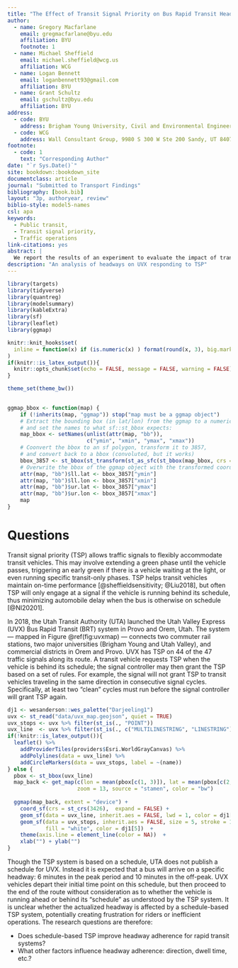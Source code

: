 ```yaml
---
title: "The Effect of Transit Signal Priority on Bus Rapid Transit Headway Adherence"
author:
  - name: Gregory Macfarlane
    email: gregmacfarlane@byu.edu
    affiliation: BYU
    footnote: 1
  - name: Michael Sheffield
    email: michael.sheffield@wcg.us
    affiliation: WCG
  - name: Logan Bennett
    email: loganbennett93@gmail.com
    affiliation: BYU
  - name: Grant Schultz
    email: gschultz@byu.edu
    affiliation: BYU
address:
  - code: BYU
    address: Brigham Young University, Civil and Environmental Engineering Department, 430 Engineering Building, Provo, Utah 84602
  - code: WCG
    address: Wall Consultant Group, 9980 S 300 W Ste 200 Sandy, UT 84070
footnote:
  - code: 1
    text: "Corresponding Author"
date: "`r Sys.Date()`"
site: bookdown::bookdown_site
documentclass: article
journal: "Submitted to Transport Findings"
bibliography: [book.bib]
layout: "3p, authoryear, review"
biblio-style: model5-names
csl: apa
keywords:
  - Public transit,
  - Transit signal priority,
  - Traffic operations
link-citations: yes
abstract: |
  We report the results of an experiment to evaluate the impact of transit  signal priority (TSP) on headway adherence for a bus rapid transit (BRT) system in Provo / Orem, Utah. The bus requests TSP based on its unpublished schedule, but users perceive only a headway. Quantile regression models estimated on raw timepoint data from the BRT system reveal that TSP significantly improves headway adherence, after controlling for peak times, direction, and cumulative trip dwell time. We also find that requiring the bus to be 2 minutes late before requesting TSP improves headway adherence more than allowing all buses to request TSP.
description: "An analysis of headways on UVX responding to TSP"
---
```


```r
library(targets)
library(tidyverse)
library(quantreg)
library(modelsummary)
library(kableExtra)
library(sf)
library(leaflet)
library(ggmap)

knitr::knit_hooks$set(
  inline = function(x) if (is.numeric(x) ) format(round(x, 3), big.mark = ",")
)
if(knitr::is_latex_output()){
  knitr::opts_chunk$set(echo = FALSE, message = FALSE, warning = FALSE)
}

theme_set(theme_bw())

  
ggmap_bbox <- function(map) {
    if (!inherits(map, "ggmap")) stop("map must be a ggmap object")
    # Extract the bounding box (in lat/lon) from the ggmap to a numeric vector,
    # and set the names to what sf::st_bbox expects:
    map_bbox <- setNames(unlist(attr(map, "bb")),
                         c("ymin", "xmin", "ymax", "xmax"))
    # Coonvert the bbox to an sf polygon, transform it to 3857,
    # and convert back to a bbox (convoluted, but it works)
    bbox_3857 <- st_bbox(st_transform(st_as_sfc(st_bbox(map_bbox, crs = 4326)), 3857))
    # Overwrite the bbox of the ggmap object with the transformed coordinates
    attr(map, "bb")$ll.lat <- bbox_3857["ymin"]
    attr(map, "bb")$ll.lon <- bbox_3857["xmin"]
    attr(map, "bb")$ur.lat <- bbox_3857["ymax"]
    attr(map, "bb")$ur.lon <- bbox_3857["xmax"]
    map
}

```

# Questions {#intro}

Transit signal priority (TSP) allows traffic signals to flexibly accommodate
transit vehicles. This may involve extending a green phase until the vehicle
passes, triggering an early green if there is a vehicle waiting at the light, or
even running specific transit-only phases. TSP helps transit vehicles maintain
on-time performance [@sheffieldsensitivity; @Liu2018], but often TSP will only engage at a signal if
the vehicle is running behind its schedule, thus minimizing automobile delay
when the bus is otherwise on schedule [@NI20201].

In 2018, the Utah Transit Authority (UTA) launched the Utah Valley Express (UVX) 
Bus Rapid Transit (BRT) system in Provo and Orem, Utah. The system --- mapped in Figure \@ref(fig:uvxmap) --- connects
two commuter rail stations, two major universities (Brigham Young and Utah Valley),
and commercial districts in Orem and Provo. UVX has TSP on 44 of the 47 traffic 
signals along its route. A transit vehicle requests TSP when the vehicle is behind its
schedule; the signal controller may then grant the TSP based on a set of rules. 
For example, the signal will not grant TSP to transit vehicles traveling in the 
same direction in consecutive signal cycles. Specifically, at least two "clean" cycles
must run before the signal controller will grant TSP again.

```r
dj1 <- wesanderson::wes_palette("Darjeeling1")
uvx <- st_read("data/uvx_map.geojson", quiet = TRUE)
uvx_stops <- uvx %>% filter(st_is(., "POINT"))
uvx_line  <- uvx %>% filter(st_is(., c("MULTILINESTRING", "LINESTRING")))
if(!knitr::is_latex_output()){
  leaflet() %>%
    addProviderTiles(providers$Esri.WorldGrayCanvas) %>%
    addPolylines(data = uvx_line) %>%
    addCircleMarkers(data = uvx_stops, label = ~(name))
} else {
  pbox <- st_bbox(uvx_line)
  map_back <- get_map(c(lon = mean(pbox[c(1, 3)]), lat = mean(pbox[c(2, 4)]) ),  
                      zoom = 13, source = "stamen", color = "bw")
  
  ggmap(map_back, extent = "device") + 
    coord_sf(crs = st_crs(3426),  expand = FALSE) + 
    geom_sf(data = uvx_line, inherit.aes = FALSE, lwd = 1, color = dj1[1])  + 
    geom_sf(data = uvx_stops, inherit.aes = FALSE, size = 5, stroke = 1, shape = 21,
            fill = "white", color = dj1[5])  + 
    theme(axis.line = element_line(color = NA))  + 
    xlab("") + ylab("") 
}
```


Though the TSP system is based on a schedule, UTA does not publish a schedule
for UVX. Instead it is expected that a bus will arrive on a specific
headway: 6 minutes in the peak period and 10 minutes in the off-peak. UVX vehicles depart
their initial time point on this schedule, but then proceed to the end of the route 
without consideration as to whether the vehicle is running ahead or behind its "schedule"
as understood by the TSP system. It is
unclear whether the actualized headway is affected by a schedule-based TSP
system, potentially creating frustration for riders or inefficient operations. 
The research questions are therefore:

  - Does schedule-based TSP improve headway adherence for rapid transit systems?
  - What other factors influence headway adherence: direction, dwell time, etc.?


